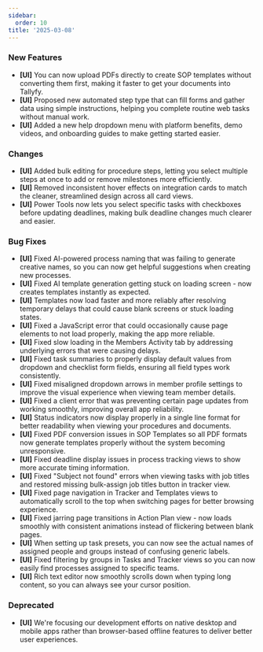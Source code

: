```yaml
---
sidebar:
  order: 10
title: '2025-03-08'
---
```


### New Features

- **[UI]** You can now upload PDFs directly to create SOP templates without converting them first, making it faster to get your documents into Tallyfy.
- **[UI]** Proposed new automated step type that can fill forms and gather data using simple instructions, helping you complete routine web tasks without manual work.
- **[UI]** Added a new help dropdown menu with platform benefits, demo videos, and onboarding guides to make getting started easier.

### Changes

- **[UI]** Added bulk editing for procedure steps, letting you select multiple steps at once to add or remove milestones more efficiently.
- **[UI]** Removed inconsistent hover effects on integration cards to match the cleaner, streamlined design across all card views.
- **[UI]** Power Tools now lets you select specific tasks with checkboxes before updating deadlines, making bulk deadline changes much clearer and easier.

### Bug Fixes

- **[UI]** Fixed AI-powered process naming that was failing to generate creative names, so you can now get helpful suggestions when creating new processes.
- **[UI]** Fixed AI template generation getting stuck on loading screen - now creates templates instantly as expected.
- **[UI]** Templates now load faster and more reliably after resolving temporary delays that could cause blank screens or stuck loading states.
- **[UI]** Fixed a JavaScript error that could occasionally cause page elements to not load properly, making the app more reliable.
- **[UI]** Fixed slow loading in the Members Activity tab by addressing underlying errors that were causing delays.
- **[UI]** Fixed task summaries to properly display default values from dropdown and checklist form fields, ensuring all field types work consistently.
- **[UI]** Fixed misaligned dropdown arrows in member profile settings to improve the visual experience when viewing team member details.
- **[UI]** Fixed a client error that was preventing certain page updates from working smoothly, improving overall app reliability.
- **[UI]** Status indicators now display properly in a single line format for better readability when viewing your procedures and documents.
- **[UI]** Fixed PDF conversion issues in SOP Templates so all PDF formats now generate templates properly without the system becoming unresponsive.
- **[UI]** Fixed deadline display issues in process tracking views to show more accurate timing information.
- **[UI]** Fixed "Subject not found" errors when viewing tasks with job titles and restored missing bulk-assign job titles button in tracker view.
- **[UI]** Fixed page navigation in Tracker and Templates views to automatically scroll to the top when switching pages for better browsing experience.
- **[UI]** Fixed jarring page transitions in Action Plan view - now loads smoothly with consistent animations instead of flickering between blank pages.
- **[UI]** When setting up task presets, you can now see the actual names of assigned people and groups instead of confusing generic labels.
- **[UI]** Fixed filtering by groups in Tasks and Tracker views so you can now easily find processes assigned to specific teams.
- **[UI]** Rich text editor now smoothly scrolls down when typing long content, so you can always see your cursor position.

### Deprecated

- **[UI]** We're focusing our development efforts on native desktop and mobile apps rather than browser-based offline features to deliver better user experiences.